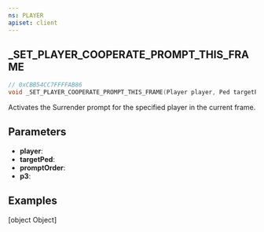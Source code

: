 ```yaml
---
ns: PLAYER
apiset: client
---
```

## _SET_PLAYER_COOPERATE_PROMPT_THIS_FRAME

```c
// 0xCBB54CC7FFFFAB86
void _SET_PLAYER_COOPERATE_PROMPT_THIS_FRAME(Player player, Ped targetPed, int promptOrder, BOOL p3);
```

Activates the Surrender prompt for the specified player in the current frame.

## Parameters
* **player**:
* **targetPed**:
* **promptOrder**:
* **p3**:


## Examples

[object Object]